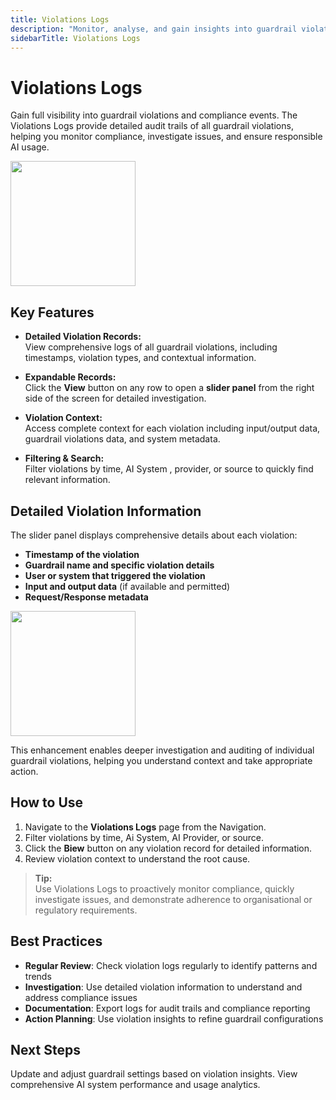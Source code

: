```yaml
---
title: Violations Logs
description: "Monitor, analyse, and gain insights into guardrail violations with detailed logs and audit trails."
sidebarTitle: Violations Logs
---
```


# Violations Logs

Gain full visibility into guardrail violations and compliance events. The Violations Logs provide detailed audit trails of all guardrail violations, helping you monitor compliance, investigate issues, and ensure responsible AI usage.

<img height="200" src="/images/observability/violation-logs.png" />

## Key Features

- **Detailed Violation Records:**  
  View comprehensive logs of all guardrail violations, including timestamps, violation types, and contextual information.

- **Expandable Records:**  
  Click the **View** button on any row to open a **slider panel** from the right side of the screen for detailed investigation.

- **Violation Context:**  
  Access complete context for each violation including input/output data, guardrail violations data, and system metadata.

- **Filtering & Search:**  
  Filter violations by time, AI System , provider, or source to quickly find relevant information.


## Detailed Violation Information

The slider panel displays comprehensive details about each violation:

- **Timestamp of the violation**
- **Guardrail name and specific violation details**
- **User or system that triggered the violation**
- **Input and output data** (if available and permitted)
- **Request/Response metadata**

<img height="200" src="/images/observability/violation-logs-panel.png" />

This enhancement enables deeper investigation and auditing of individual guardrail violations, helping you understand context and take appropriate action.

## How to Use

1. Navigate to the **Violations Logs** page from the Navigation.
2. Filter violations by time, Ai System, AI Provider, or source.
3. Click the **Biew** button on any violation record for detailed information.
4. Review violation context to understand the root cause.

> **Tip:**  
> Use Violations Logs to proactively monitor compliance, quickly investigate issues, and demonstrate adherence to organisational or regulatory requirements.

## Best Practices

- **Regular Review**: Check violation logs regularly to identify patterns and trends
- **Investigation**: Use detailed violation information to understand and address compliance issues
- **Documentation**: Export logs for audit trails and compliance reporting
- **Action Planning**: Use violation insights to refine guardrail configurations

## Next Steps

<CardGroup cols={2}>
  <Card
    title="Configure Guardrails"
    icon="shield-halved"
    href="/product-guide/guardrail-config"
  >
    Update and adjust guardrail settings based on violation insights.
  </Card>
  <Card
    title="AI System Reporting"
    icon="bar-chart"
    href="/product-guide/system-reporting"
  >
    View comprehensive AI system performance and usage analytics.
  </Card>
</CardGroup>